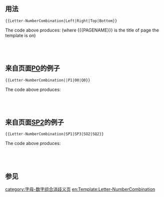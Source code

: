 {{Documentation subpage}}
<!-- PLEASE ADD CATEGORIES AND INTERWIKIS AT THE BOTTOM OF THIS PAGE -->

==用法==
<pre>
{{Letter-NumberCombination|Left|Right|Top|Bottom}}
</pre>
The code above produces: (where &#123;&#123;&#123;PAGENAME&#125;&#125;&#125; is the title of page the template is on)
{{Letter-NumberCombination/docexample|Left|Right|Top|Bottom|myname=&#123;&#123;&#123;PAGENAME&#125;&#125;&#125;}}<br /><br /><br /><br />


==来自页面[[P0]]的例子==
<pre>
{{Letter-NumberCombination||P1|O0|Q0}}
</pre>
The code above produces:
{{Letter-NumberCombination/docexample||P1|O0|Q0|myname=P0}}<br /><br /><br /><br />

==来自页面[[SP2]]的例子==
<pre>
{{Letter-NumberCombination|SP1|SP3|SO2|SQ2}}
</pre>
The code above produces:
{{Letter-NumberCombination/docexample|SP1|SP3|SO2|SQ2|myname=SP2}}<br /><br /><br /><br />


== 参见==

<includeonly>
[[category:字母-数字组合消歧义页]]
[[en:Template:Letter-NumberCombination]]

</includeonly>